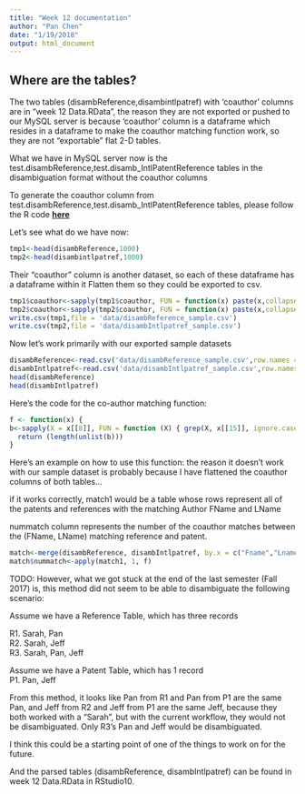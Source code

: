 ```yaml
---
title: "Week 12 documentation"
author: "Pan Chen"
date: "1/19/2018"
output: html_document
---
```

## Where are the tables?
The two tables (disambReference,disambintlpatref) with 'coauthor' columns are in "week 12 Data.RData", the reason they are not exported or pushed to our MySQL server is because 'coauthor' column is a dataframe which resides in a dataframe to make the coauthor matching function work, so they are not "exportable" flat 2-D tables.

What we have in MySQL server now is the test.disambReference,test.disamb_IntlPatentReference tables in the disambiguation format without the coauthor columns

To generate the coauthor column from test.disambReference,test.disamb_IntlPatentReference tables, please follow the R code [**here**](https://www.google.com)

Let's see what do we have now:
```r
tmp1<-head(disambReference,1000)
tmp2<-head(disambintlpatref,1000)
```
Their "coauthor" column is another dataset, so each of these dataframe has a dataframe within it
Flatten them so they could be exported to csv.
```r
tmp1$coauthor<-sapply(tmp1$coauthor, FUN = function(x) paste(x,collapse = ', ',sep=''))
tmp2$coauthor<-sapply(tmp2$coauthor, FUN = function(x) paste(x,collapse = ', ',sep=''))
write.csv(tmp1,file = 'data/disambReference_sample.csv')
write.csv(tmp2,file = 'data/disambIntlpatref_sample.csv')
```
Now let's work primarily with our exported sample datasets
```r
disambReference<-read.csv('data/disambReference_sample.csv',row.names = 1)
disambIntlpatref<-read.csv('data/disambIntlpatref_sample.csv',row.names = 1)
head(disambReference)
head(disambIntlpatref)
```
Here's the code for the co-author matching function:
```r
f <- function(x) {
b<-sapply(X = x[[8]], FUN = function (X) { grep(X, x[[15]], ignore.case = TRUE, fixed = TRUE, perl=FALSE) }, simplify = "array")
  return (length(unlist(b)))
}
```
Here's an example on how to use this function: the reason it doesn't work with our sample dataset is probably because I have flattened the coauthor columns of both tables...

if it works correctly, match1 would be a table whose rows represent all of the patents and references with the matching Author FName and LName

nummatch column represents the number of the coauthor matches between the (FName, LName) matching reference and patent.

```r
match<-merge(disambReference, disambIntlpatref, by.x = c("Fname","Lname"), by.y = c("Fname","Lname"), all.x = FALSE, all.y = FALSE)
match$nummatch<-apply(match1, 1, f)
```
TODO:
However, what we got stuck at the end of the last semester (Fall 2017) is, this method did not seem to be able to disambiguate the following scenario:

Assume we have a Reference Table, which has three records

R1. Sarah, Pan  
R2. Sarah, Jeff  
R3. Sarah, Pan, Jeff  

Assume we have a Patent Table, which has 1 record  
P1. Pan, Jeff  

From this method, it looks like Pan from R1 and Pan from P1 are the same Pan, and Jeff from R2 and Jeff from P1 are the same Jeff, because they both worked with a "Sarah", but with the current workflow, they would not be disambiguated. Only R3's Pan and Jeff would be disambiguated.

I think this could be a starting point of one of the things to work on for the future.

And the parsed tables (disambReference, disambIntlpatref) can be found in week 12 Data.RData in RStudio10. 

